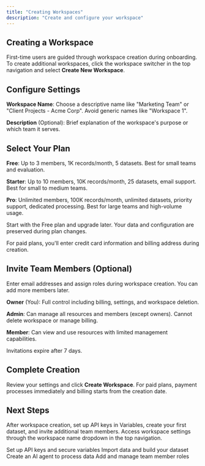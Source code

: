 ```yaml
---
title: "Creating Workspaces"
description: "Create and configure your workspace"
---
```


## Creating a Workspace

First-time users are guided through workspace creation during onboarding. To create additional workspaces, click the workspace switcher in the top navigation and select **Create New Workspace**.

## Configure Settings

**Workspace Name**: Choose a descriptive name like "Marketing Team" or "Client Projects - Acme Corp". Avoid generic names like "Workspace 1".

**Description** (Optional): Brief explanation of the workspace's purpose or which team it serves.

## Select Your Plan

**Free**: Up to 3 members, 1K records/month, 5 datasets. Best for small teams and evaluation.

**Starter**: Up to 10 members, 10K records/month, 25 datasets, email support. Best for small to medium teams.

**Pro**: Unlimited members, 100K records/month, unlimited datasets, priority support, dedicated processing. Best for large teams and high-volume usage.

<Info>
  Start with the Free plan and upgrade later. Your data and configuration are
  preserved during plan changes.
</Info>

For paid plans, you'll enter credit card information and billing address during creation.

## Invite Team Members (Optional)

Enter email addresses and assign roles during workspace creation. You can add more members later.

**Owner** (You): Full control including billing, settings, and workspace deletion.

**Admin**: Can manage all resources and members (except owners). Cannot delete workspace or manage billing.

**Member**: Can view and use resources with limited management capabilities.

<Warning>Invitations expire after 7 days.</Warning>

## Complete Creation

Review your settings and click **Create Workspace**. For paid plans, payment processes immediately and billing starts from the creation date.

## Next Steps

After workspace creation, set up API keys in Variables, create your first dataset, and invite additional team members. Access workspace settings through the workspace name dropdown in the top navigation.

<CardGroup cols={2}>
  <Card
    title="Configure Variables"
    icon="key"
    href="/guides/variables/managing-variables"
  >
    Set up API keys and secure variables
  </Card>
  <Card
    title="Create Your First Dataset"
    icon="database"
    href="/guides/datasets/creating-datasets"
  >
    Import data and build your dataset
  </Card>
  <Card
    title="Build an AI Agent"
    icon="robot"
    href="/guides/agents/creating-agents"
  >
    Create an AI agent to process data
  </Card>
  <Card
    title="Manage Team Members"
    icon="users"
    href="/guides/workspaces/managing-members"
  >
    Add and manage team member roles
  </Card>
</CardGroup>
